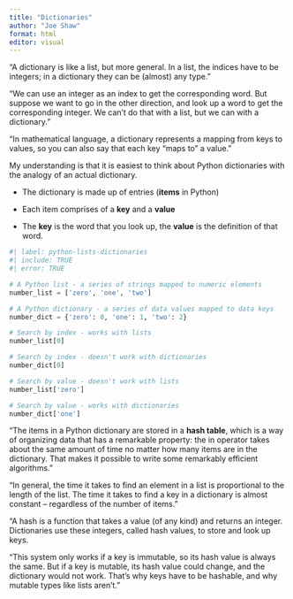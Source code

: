 ```yaml
---
title: "Dictionaries"
author: "Joe Shaw"
format: html
editor: visual
---
```


"A dictionary is like a list, but more general. In a list, the indices have to be integers; in a dictionary they can be (almost) any type."

"We can use an integer as an index to get the corresponding word. But suppose we want to go in the other direction, and look up a word to get the corresponding integer. We can’t do that with a list, but we can with a dictionary."

"In mathematical language, a dictionary represents a mapping from keys to values, so you can also say that each key “maps to” a value."

My understanding is that it is easiest to think about Python dictionaries with the analogy of an actual dictionary.

- The dictionary is made up of entries (**items** in Python)

- Each item comprises of a **key** and a **value**

- The **key** is the word that you look up, the **value** is the definition of that word.

```python
#| label: python-lists-dictionaries
#| include: TRUE
#| error: TRUE

# A Python list - a series of strings mapped to numeric elements
number_list = ['zero', 'one', 'two']

# A Python dictionary - a series of data values mapped to data keys
number_dict = {'zero': 0, 'one': 1, 'two': 2}

# Search by index - works with lists
number_list[0]

# Search by index - doesn't work with dictionaries
number_dict[0]

# Search by value - doesn't work with lists
number_list['zero']

# Search by value - works with dictionaries
number_dict['one']

```

"The items in a Python dictionary are stored in a **hash table**, which is a way of organizing data that has a remarkable property: the in operator takes about the same amount of time no matter how many items are in the dictionary. That makes it possible to write some remarkably efficient algorithms."

"In general, the time it takes to find an element in a list is proportional to the length of the list. The time it takes to find a key in a dictionary is almost constant – regardless of the number of items."

"A hash is a function that takes a value (of any kind) and returns an integer. Dictionaries use these integers, called hash values, to store and look up keys.

"This system only works if a key is immutable, so its hash value is always the same. But if a key is mutable, its hash value could change, and the dictionary would not work. That’s why keys have to be hashable, and why mutable types like lists aren’t."
